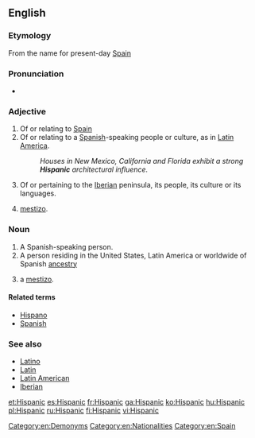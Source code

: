 ==English==

===Etymology===
From {{term|Hispania}} the {{etyl|la}} name for present-day [[Spain]]

===Pronunciation===
* {{rhymes|ænɪk}}

===Adjective===
{{en-adj}}

# Of or relating to [[Spain]]
# Of or relating to a [[Spanish]]-speaking people or culture, as in [[Latin America]].
#: ''Houses in New Mexico, California and Florida exhibit a strong '''Hispanic''' architectural influence.''
# {{context|historical}} Of or pertaining to the [[Iberia]]n peninsula, its people, its culture or its languages.
# {{colloquial}} [[mestizo]].

===Noun===
{{en-noun}}

# A Spanish-speaking person.
# A person residing in the United States, Latin America or worldwide of Spanish [[ancestry]]
# {{colloquial}} a [[mestizo]].

====Related terms====
* [[Hispano]]
* [[Spanish]]

===See also===
* [[Latino]]
* [[Latin]]
* [[Latin American]]
* [[Iberian]]

[[Category:en:Demonyms]]
[[Category:en:Nationalities]]
[[Category:en:Spain]]

[[et:Hispanic]]
[[es:Hispanic]]
[[fr:Hispanic]]
[[ga:Hispanic]]
[[ko:Hispanic]]
[[hu:Hispanic]]
[[pl:Hispanic]]
[[ru:Hispanic]]
[[fi:Hispanic]]
[[vi:Hispanic]]